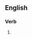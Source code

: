 ==English==

===Verb===
{{head|en|verb form}}

# {{present participle of|sternutate|lang=en|nocat=1}}